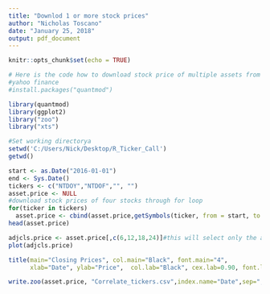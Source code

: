 ---
title: "Downlod 1 or more stock prices"
author: "Nicholas Toscano"
date: "January 25, 2018"
output: pdf_document
---

```{r setup, include=FALSE}
knitr::opts_chunk$set(echo = TRUE)
```

```{r}
# Here is the code how to download stock price of multiple assets from 
#yahoo finance
#install.packages("quantmod")

library(quantmod)
library(ggplot2)
library("zoo")
library("xts")

#Set working directorya
setwd('C:/Users/Nick/Desktop/R_Ticker_Call')
getwd()
```

```{r}
start <- as.Date("2016-01-01")
end <- Sys.Date()
tickers <- c("NTDOY","NTDOF","", "")
asset.price <- NULL
#download stock prices of four stocks through for loop
for(ticker in tickers)
  asset.price <- cbind(asset.price,getSymbols(ticker, from = start, to = end,auto.assign = F))
head(asset.price) 
```

```{r}
adjcls.price <- asset.price[,c(6,12,18,24)]#this will select only the adjusted closing price
plot(adjcls.price)

title(main="Closing Prices", col.main="Black", font.main="4",
      xlab="Date", ylab="Price",  col.lab="Black", cex.lab=0.90, font.lab="2")
```

```{r}
write.zoo(asset.price, "Correlate_tickers.csv",index.name="Date",sep=",")
```

